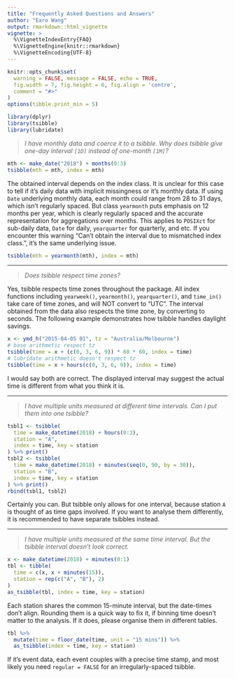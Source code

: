```yaml
---
title: "Frequently Asked Questions and Answers"
author: "Earo Wang"
output: rmarkdown::html_vignette
vignette: >
  %\VignetteIndexEntry{FAQ}
  %\VignetteEngine{knitr::rmarkdown}
  %\VignetteEncoding{UTF-8}
---
```


```r
knitr::opts_chunk$set(
  warning = FALSE, message = FALSE, echo = TRUE,
  fig.width = 7, fig.height = 6, fig.align = 'centre',
  comment = "#>"
)
options(tibble.print_min = 5)
```

```r
library(dplyr)
library(tsibble)
library(lubridate)
```

> *I have monthly data and coerce it to a tsibble. Why does tsibble give one-day interval `[1D]` instead of one-month `[1M]`?*

```r
mth <- make_date("2018") + months(0:3)
tsibble(mth = mth, index = mth)
```

The obtained interval depends on the index class. It is unclear for this case to tell if it's daily data with implicit missingness or it's monthly data. If using `Date` underlying monthly data, each month could range from 28 to 31 days, which isn't regularly spaced. But class `yearmonth` puts emphasis on 12 months per year, which is clearly regularly spaced and the accurate representation for aggregations over months. This applies to `POSIXct` for sub-daily data, `Date` for daily, `yearquarter` for quarterly, and etc. If you encounter this warning "Can't obtain the interval due to mismatched index class.", it's the same underlying issue.

```r
tsibble(mth = yearmonth(mth), index = mth)
```

---

> *Does tsibble respect time zones?*

Yes, tsibble respects time zones throughout the package. All index functions including `yearweek()`, `yearmonth()`, `yearquarter()`, and `time_in()` take care of time zones, and will NOT convert to "UTC". The interval obtained from the data also respects the time zone, by converting to seconds. The following example demonstrates how tsibble handles daylight savings.

```r
x <- ymd_h("2015-04-05 01", tz = "Australia/Melbourne")
# base arithmetic respect tz
tsibble(time = x + (c(0, 3, 6, 9)) * 60 * 60, index = time)
# lubridate arithmetic doesn't respect tz
tsibble(time = x + hours(c(0, 3, 6, 9)), index = time)
```

I would say both are correct. The displayed interval may suggest the actual time is different from what you think it is.

---

> *I have multiple units measured at different time intervals. Can I put them into one tsibble?*

```r
tsbl1 <- tsibble(
  time = make_datetime(2018) + hours(0:3),
  station = "A",
  index = time, key = station
) %>% print()
tsbl2 <- tsibble(
  time = make_datetime(2018) + minutes(seq(0, 90, by = 30)),
  station = "B",
  index = time, key = station
) %>% print()
rbind(tsbl1, tsbl2)
```

Certainly you can. But tsibble only allows for one interval, because station `A` is thought of as time gaps involved. If you want to analyse them differently, it is recommended to have separate tsibbles instead.

---

> *I have multiple units measured at the same time interval. But the tsibble interval doesn't look correct.*

```r
x <- make_datetime(2018) + minutes(0:1)
tbl <- tibble(  
  time = c(x, x + minutes(15)),
  station = rep(c("A", "B"), 2)
)
as_tsibble(tbl, index = time, key = station)
```

Each station shares the common 15-minute interval, but the date-times don't align. Rounding them is a quick way to fix it, if binning time doesn't matter to the analysis. If it does, please organise them in different tables.

```r
tbl %>% 
  mutate(time = floor_date(time, unit = "15 mins")) %>% 
  as_tsibble(index = time, key = station)
```

If it's event data, each event couples with a precise time stamp, and most likely you need `regular = FALSE` for an irregularly-spaced tsibble.
